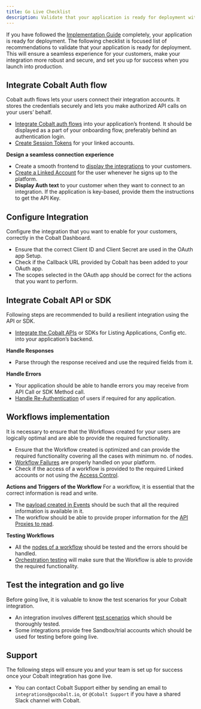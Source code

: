```yaml
---
title: Go Live Checklist
description: Validate that your application is ready for deployment with the Cobalt go-live checklist.
---
```

If you have followed the [Implementation Guide](https://docs.gocobalt.io/implementation/overview) completely, your application is ready for deployment. The following checklist is focused list of recommendations to validate that your application is ready for deployment. This will ensure a seamless experience for your customers, make your integration more robust and secure, and set you up for success when you launch into production.

## Integrate Cobalt Auth flow 

Cobalt auth flows lets your users connect their integration accounts. It stores the credentials securely and lets you make authorized API calls on your users’ behalf.

- [Integrate Cobalt auth flows](https://docs.gocobalt.io/ship/auth_flows/flows) into your application’s frontend. It should be displayed as a part of your onboarding flow, preferably behind an authentication login.
- [Create Session Tokens](https://docs.gocobalt.io/implementation/integrate/get-access-token) for your linked accounts.

**Design a seamless connection experience**
- Create a smooth frontend to [display the integrations](https://docs.gocobalt.io/implementation/integrate/display-apps) to your customers.
- [Create a Linked Account](https://docs.gocobalt.io/implementation/integrate/setup-linked-account) for the user whenever he signs up to the platform.
- **Display Auth text** to your customer when they want to connect to an integration. If the application is key-based, provide them the instructions to get the API Key.

## Configure Integration 

Configure the integration that you want to enable for your customers, correctly in the Cobalt Dashboard.
- Ensure that the correct Client ID and Client Secret are used in the OAuth app Setup.
- Check if the Callback URL provided by Cobalt has been added to your OAuth app.
- The scopes selected in the OAuth app should be correct for the actions that you want to perform.

## Integrate Cobalt API or SDK

Following steps are recommended to build a resilient integration using the API or SDK.
- [Integrate the Cobalt APIs](https://docs.gocobalt.io/api-reference/customer/get-linked-account) or SDKs for Listing Applications, Config etc. into your application’s backend.

**Handle Responses**
- Parse through the response received and use the required fields from it.

**Handle Errors**
- Your application should be able to handle errors you may receive from API Call or SDK Method call.
- [Handle Re-Authentication](https://docs.gocobalt.io/implementation/additional/reauth) of users if required for any application.

## Workflows implementation
It is necessary to ensure that the Workflows created for your users are logically optimal and are able to provide the required functionality.
- Ensure that the Workflow created is optimized and can provide the required functionality covering all the cases with minimum no. of nodes.
- [Workflow Failures](https://docs.gocobalt.io/implementation/additional/workflow-failure) are properly handled on your platform.
- Check if the access of a workflow is provided to the required Linked accounts or not using the [Access Control](https://docs.gocobalt.io/implementation/additional/workflow-access).

**Actions and Triggers of the Workflow**
For a workflow, it is essential that the correct information is read and write.
- The [payload created in Events](https://docs.gocobalt.io/implementation/communicate/write-data) should be such that all the required information is available in it.
- The workflow should be able to provide proper information for the [API Proxies to read](https://docs.gocobalt.io/implementation/communicate/get-data).

**Testing Workflows**
- All the [nodes of a workflow](https://docs.gocobalt.io/implementation/Test-Integration/node-test) should be tested and the errors should be handled.
- [Orchestration testing](https://docs.gocobalt.io/implementation/Test-Integration/orchestration-test) will make sure that the Workflow is able to provide the required functionality.

## Test the integration and go live
Before going live, it is valuable to know the test scenarios for your Cobalt integration.
- An integration involves different [test scenarios](https://docs.gocobalt.io/implementation/Test-Integration/develop-test) which should be thoroughly tested.
- Some integrations provide free Sandbox/trial accounts which should be used for testing before going live.

## Support
The following steps will ensure you and your team is set up for success once your Cobalt integration has gone live.
- You can contact Cobalt Support either by sending an email to `integrations@gocobalt.io`, or `@Cobalt Support` if you have a shared Slack channel with Cobalt.




